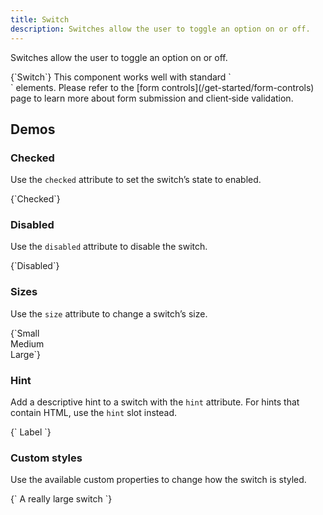 ```yaml
---
title: Switch
description: Switches allow the user to toggle an option on or off.
---
```



Switches allow the user to toggle an option on or off.

<CodeDemo open>
{`<pc-switch>Switch</pc-switch>`}
</CodeDemo>

<pc-callout appearance="primary">
    <pc-icon
        library="default"
        icon-style="solid"
        name="circle-info"
        slot="icon"
    ></pc-icon>
    This component works well with standard `<form>` elements. Please refer to the [form controls](/get-started/form-controls) page to learn more about form submission and client‐side validation.
</pc-callout>

## Demos

### Checked

Use the `checked` attribute to set the switch’s state to enabled.

<CodeDemo>
{`<pc-switch checked>Checked</pc-switch>`}
</CodeDemo>

### Disabled

Use the `disabled` attribute to disable the switch.

<CodeDemo>
{`<pc-switch disabled>Disabled</pc-switch>`}
</CodeDemo>

### Sizes

Use the `size` attribute to change a switch’s size.

<CodeDemo>
{`<pc-switch size="small">Small</pc-switch>
<br />
<pc-switch size="medium">Medium</pc-switch>
<br />
<pc-switch size="large">Large</pc-switch>`}
</CodeDemo>

### Hint

Add a descriptive hint to a switch with the `hint` attribute. For hints that contain HTML, use the `hint` slot instead.

<CodeDemo>
{`<pc-switch
    hint="What should the user know about the switch?"
>
    Label
</pc-switch>`}
</CodeDemo>

### Custom styles

Use the available custom properties to change how the switch is styled.

<CodeDemo>
{`<pc-switch
    style="--width: 70px; --height: 40px; --thumb-size: 32px"
>
    A really large switch
</pc-switch>`}
</CodeDemo>
